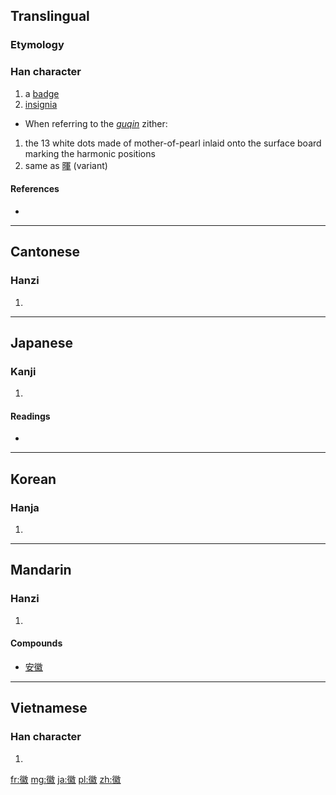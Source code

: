 ==Translingual==

===Etymology===
{{Han compound|微|糸|c1=p|c2=s|t2=cloth|ls=psc}}

===Han character===
{{Han char|rn=60|rad=彳|as=14|sn=17|four=2824<sub>0</sub>|canj=竹人山火大 (HOUFK)}}

# a [[badge]]
# [[insignia]]
* When referring to the ''[[guqin]]'' zither:
# the 13 white dots made of mother-of-pearl inlaid onto the surface board marking the harmonic positions
# same as [[暉]] (variant)

====References====
* {{Han ref|kx=0372.040|dkj=10267|dj=0699.200|hdz=20849.060|uh=5FBD|ud=24509|bh=C0B2|bd=49330}}

----

==Cantonese==

===Hanzi===
{{yue-hanzi|jyut=|y=fai1}}

# {{defn|Cantonese|sort=彳14}}

----

==Japanese==

===Kanji===
{{ja-kanji|grade=|rs=彳14}}

# {{defn|Japanese|sort=彳14}}

====Readings====
* {{ja-readings|on=[[き]] (ki)|kun=[[よい]] (yoi), [[しるし]] (shirushi)}}

----

==Korean==

===Hanja===
{{ko-hanja|hangeul=휘|eumhun=|rv=hwi|mr=hwi|y=hwi}}

# {{defn|Korean|sort=彳14}}

----

==Mandarin==

===Hanzi===
{{cmn-hanzi|pin=[[huī]] ([[hui1]]), [[yì]] ([[yi4]])|wg=hui<sup>1</sup>, i<sup>4</sup>}}

# {{defn|Mandarin|sort=彳14}}

====Compounds====
*[[安徽]]

----

==Vietnamese==

===Han character===
{{vi-hantu|[[huy]]|rs=彳14}}

# {{defn|Vietnamese|sort=彳14}}

[[fr:徽]]
[[mg:徽]]
[[ja:徽]]
[[pl:徽]]
[[zh:徽]]